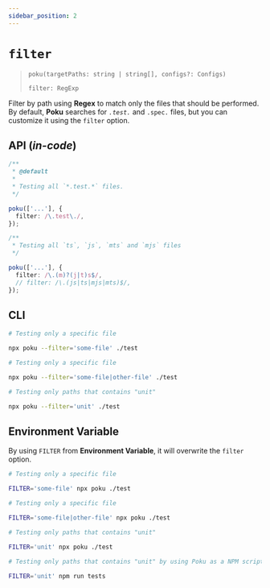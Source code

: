 ```yaml
---
sidebar_position: 2
---
```


# `filter`

> `poku(targetPaths: string | string[], configs?: Configs)`
>
> `filter: RegExp`

Filter by path using **Regex** to match only the files that should be performed. <br />
By default, **Poku** searches for _`.test.`_ and `.spec.` files, but you can customize it using the `filter` option.

## API (_in-code_)

```ts
/**
 * @default
 *
 * Testing all `*.test.*` files.
 */

poku(['...'], {
  filter: /\.test\./,
});
```

```ts
/**
 * Testing all `ts`, `js`, `mts` and `mjs` files
 */

poku(['...'], {
  filter: /\.(m)?(j|t)s$/,
  // filter: /\.(js|ts|mjs|mts)$/,
});
```

## CLI

```bash
# Testing only a specific file

npx poku --filter='some-file' ./test
```

```bash
# Testing only a specific file

npx poku --filter='some-file|other-file' ./test
```

```bash
# Testing only paths that contains "unit"

npx poku --filter='unit' ./test
```

## Environment Variable

By using `FILTER` from **Environment Variable**, it will overwrite the `filter` option.

```bash
# Testing only a specific file

FILTER='some-file' npx poku ./test
```

```bash
# Testing only a specific file

FILTER='some-file|other-file' npx poku ./test
```

```bash
# Testing only paths that contains "unit"

FILTER='unit' npx poku ./test
```

```bash
# Testing only paths that contains "unit" by using Poku as a NPM script

FILTER='unit' npm run tests
```

